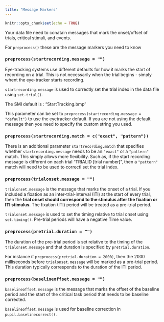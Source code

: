 ```yaml
---
title: "Message Markers"
---
```


```r
knitr::opts_chunk$set(echo = TRUE)
```

Your data file need to conatain messages that mark the onset/offset of trials, critical stimuli, and events.

For `preprocess()` these are the message markers you need to know

### `preprocess(startrecording.message = "")`

Eye-tracking systems use different defaults for how it marks the start of recording on a trial. This is not necessarily when the trial begins - simply whent the eye-tracker starts recording.

`startrecording.message` is used to correctly set the trial index in the data file using `set.trial()`.

The SMI default is : "StartTracking.bmp"

This parameter can be set to `preprocess(startrecording.message = "default")` to use the eyetracker default. If you are not using the default message then you need to specify the custom string you used.

### `preprocess(startrecording.match = c("exact", "pattern"))`

There is an additional parameter `startrecording.match` that specifies whether `startrecording.message` needs to be an `"exact"` or a `"pattern"` match. This simply allows more flexibility. Such as, if the start recording message is different on each trial "TRIALID [trial number]", then a `"pattern"` match will need to be used to correctl set the trial index.

### `preprocess(trialonset.message = "")`

`trialonset.message` is the message that marks the onset of a trial. If you included a fixation as an inter-trial-interval (ITI) at the start of every trial, then the **trial onset should correspond to the stimulus after the fixation or ITI stimulus**. The fixation (ITI) period will be treated as a pre-trial period.

`trialonset.message` is used to set the timing relative to trial onset using `set.timing()`. Pre-trial periods will have a negative Time value. 

### `preprocess(pretrial.duration = "")`

The duration of the pre-trial period is set relative to the timing of the `trialonset.message` and that duration is specified by `pretrial.duration`.

For instance if `preprocess(pretrial.duration = 2000)`, then the 2000 milliseconds before `trialonset.message` will be marked as a pre-trial period. This duration typically corresponds to the duration of the ITI period.

### `preprocess(baselineoffset.message = "")`

`baselineoffset.message` is the message that marks the offset of the baseline period and the start of the critical task period that needs to be baseline corrected.

`baselineoffset.message` is used for baseline correction in `pupil.baselinecorrect()`.
